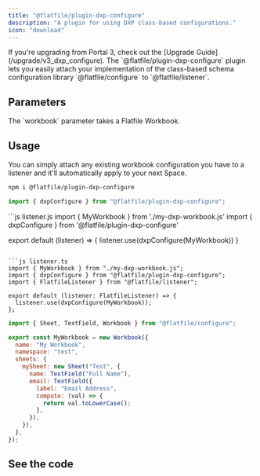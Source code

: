 ```yaml
---
title: "@flatfile/plugin-dxp-configure"
description: "A plugin for using DXP class-based configurations."
icon: "download"
---
```

<Info>
    If you're upgrading from Portal 3, check out the [Upgrade Guide](/upgrade/v3_dxp_configure).
</Info>

<CardGroup cols={1}>
  <Card title="@flatfile/plugin-dxp-configure" icon="download">
    The `@flatfile/plugin-dxp-configure` plugin lets you easily attach your
    implementation of the class-based schema configuration library
    `@flatfile/configure` to `@flatfile/listener`.
  </Card>
</CardGroup>

## Parameters

<ParamField path="workbook" type="Workbook">
  The `workbook` parameter takes a Flatfile Workbook.
</ParamField>

## Usage

You can simply attach any existing workbook configuration you have to a listener and it'll automatically apply to your next Space.

```bash install
npm i @flatfile/plugin-dxp-configure
```

```js import
import { dxpConfigure } from "@flatfile/plugin-dxp-configure";
```

<CodeGroup>
```js listener.js
import { MyWorkbook } from './my-dxp-workbook.js'
import { dxpConfigure } from '@flatfile/plugin-dxp-configure'

export default (listener) => {
  listener.use(dxpConfigure(MyWorkbook))
}
```

```js listener.ts
import { MyWorkbook } from "./my-dxp-workbook.js";
import { dxpConfigure } from "@flatfile/plugin-dxp-configure";
import { FlatfileListener } from "@flatfile/listener";

export default (listener: FlatfileListener) => {
  listener.use(dxpConfigure(MyWorkbook));
};
```

</CodeGroup>

```js my-dxp-workbook.js
import { Sheet, TextField, Workbook } from "@flatfile/configure";

export const MyWorkbook = new Workbook({
  name: "My Workbook",
  namespace: "test",
  sheets: {
    mySheet: new Sheet("Test", {
      name: TextField("Full Name"),
      email: TextField({
        label: "Email Address",
        compute: (val) => {
          return val.toLowerCase();
        },
      }),
    }),
  },
});
```

## See the code

<CardGroup cols={2}>
  <Card
    title="@flatfile/plugin-dxp-configure"
    href="https://github.com/FlatFilers/flatfile-plugins/tree/main/plugins/dxp-configure"
    icon="github"
  ></Card>
</CardGroup>
